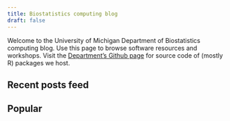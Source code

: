 ```yaml
---
title: Biostatistics computing blog
draft: false
---
```


Welcome to the University of Michigan Department of Biostatistics computing blog. Use this page to browse software resources and workshops. Visit the [Department's Github page](https://github.com/umich-biostatistics) for source code of (mostly R) packages we host.

## Recent posts feed

## Popular
